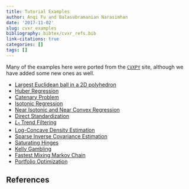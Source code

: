 ```yaml
---
title: Tutorial Examples
author: Anqi Fu and Balasubramanian Narasimhan
date: '2017-11-02'
slug: cvxr_examples
bibliography: bibtex/cvxr_refs.bib
link-citations: true
categories: []
tags: []
---
```


Many of the examples here were ported from
the [`CVXPY`](https://cvxpy.org) site, although we have added some new ones as well.

- [Largest Euclidean ball in a 2D polyhedron](/post/examples/cvxr_2d_ball/)
- [Huber Regression](/post/examples/cvxr_huber-regression/)
- [Catenary Problem](/post/examples/cvxr_catenary/)
- [Isotonic Regression](/post/examples/cvxr_isotonic-regression/)
- [Near Isotonic and Near Convex Regression](/post/examples/cvxr_near-isotonic-and-near-convex-regression/)
- [Direct Standardization](/post/examples/cvxr_direct-standardization/)
- [$L_1$ Trend Filtering](/post/examples/cvxr_l1-trend-filtering/)
- [Log-Concave Density Estimation](/post/examples/cvxr_log-concave/)
- [Sparse Inverse Covariance Estimation](/post/examples/cvxr_sparse_inverse_covariance_estimation/)
- [Saturating Hinges](/post/examples/cvxr_saturating_hinges/)
- [Kelly Gambling](/post/examples/cvxr_kelly-strategy/)
- [Fastest Mixing Markov Chain](/post/examples/cvxr_fast-mixing-mc/)
- [Portfolio Optimization](/post/examples/cvxr_portfolio-optimization/)

## References
